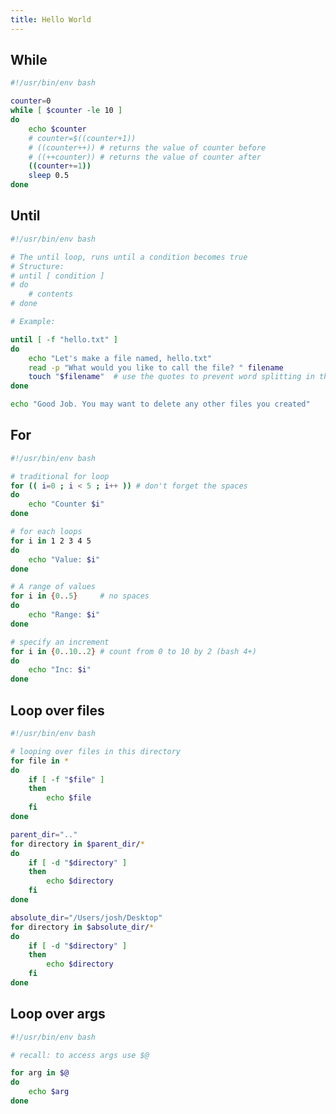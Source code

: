 ```yaml
---
title: Hello World
---
```



## While

```bash
#!/usr/bin/env bash

counter=0
while [ $counter -le 10 ]
do 
    echo $counter
    # counter=$((counter+1))
    # ((counter++)) # returns the value of counter before 
    # ((++counter)) # returns the value of counter after
    ((counter+=1))
    sleep 0.5
done 
```


## Until

```bash
#!/usr/bin/env bash

# The until loop, runs until a condition becomes true
# Structure:
# until [ condition ]
# do
    # contents
# done

# Example:

until [ -f "hello.txt" ]
do
    echo "Let's make a file named, hello.txt"
    read -p "What would you like to call the file? " filename
    touch "$filename"  # use the quotes to prevent word splitting in the variable
done

echo "Good Job. You may want to delete any other files you created"
```

## For 

```bash
#!/usr/bin/env bash

# traditional for loop
for (( i=0 ; i < 5 ; i++ )) # don't forget the spaces
do 
    echo "Counter $i"
done

# for each loops
for i in 1 2 3 4 5
do
    echo "Value: $i"
done 

# A range of values
for i in {0..5}     # no spaces
do 
    echo "Range: $i"
done 

# specify an increment
for i in {0..10..2} # count from 0 to 10 by 2 (bash 4+)
do 
    echo "Inc: $i"
done 

```

## Loop over files

```bash
#!/usr/bin/env bash

# looping over files in this directory
for file in *
do
    if [ -f "$file" ]
    then 
        echo $file
    fi
done 

parent_dir=".."
for directory in $parent_dir/*
do
    if [ -d "$directory" ]
    then 
        echo $directory
    fi
done 

absolute_dir="/Users/josh/Desktop"
for directory in $absolute_dir/*
do 
    if [ -d "$directory" ] 
    then
        echo $directory
    fi 
done 

```

## Loop over args

```bash
#!/usr/bin/env bash

# recall: to access args use $@

for arg in $@
do 
    echo $arg
done
```